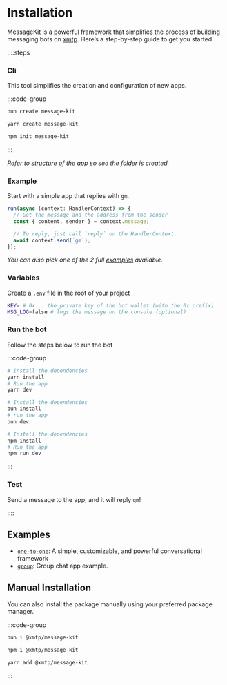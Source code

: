 # Installation

MessageKit is a powerful framework that simplifies the process of building messaging bots on [xmtp](https://docs.xmtp.org). Here’s a step-by-step guide to get you started.

::::steps

### Cli

This tool simplifies the creation and configuration of new apps.

:::code-group

```bash [bun]
bun create message-kit
```

```bash [yarn]
yarn create message-kit
```

```bash [npm]
npm init message-kit
```

:::

_Refer to [structure](/concepts/structure) of the app so see the folder is created._

### Example

Start with a simple app that replies with `gm`.

```jsx [src/index.ts]
run(async (context: HandlerContext) => {
  // Get the message and the address from the sender
  const { content, sender } = context.message;

  // To reply, just call `reply` on the HandlerContext.
  await context.send(`gm`);
});
```

_You can also pick one of the 2 full [examples](#examples) available._

### Variables

Create a `.env` file in the root of your project

```bash [cmd]
KEY= # 0x... the private key of the bot wallet (with the 0x prefix)
MSG_LOG=false # logs the message on the console (optional)
```

### Run the bot

Follow the steps below to run the bot

:::code-group

```bash [yarn]
# Install the dependencies
yarn install
# Run the app
yarn dev
```

```bash [bun]
# Install the dependencies
bun install
# run the app
bun dev
```

```bash [npm]
# Install the dependencies
npm install
# Run the app
npm run dev
```

:::

### Test

Send a message to the app, and it will reply `gm`!

::::

## Examples

- [`one-to-one`](/use-cases/one-to-one): A simple, customizable, and powerful conversational framework
- [`group`](/use-cases/group): Group chat app example.

## Manual Installation

You can also install the package manually using your preferred package manager.

:::code-group

```bash [bun]
bun i @xmtp/message-kit
```

```bash [npm]
npm i @xmtp/message-kit
```

```bash [yarn]
yarn add @xmtp/message-kit
```

:::

